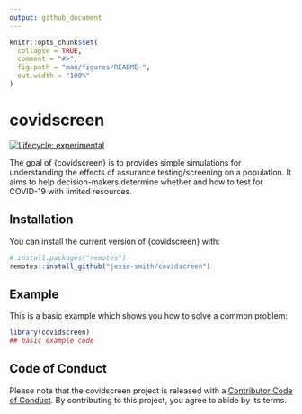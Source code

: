 ```yaml
---
output: github_document
---
```


<!-- README.md is generated from README.Rmd. Please edit that file -->

```r
knitr::opts_chunk$set(
  collapse = TRUE,
  comment = "#>",
  fig.path = "man/figures/README-",
  out.width = "100%"
)
```

# covidscreen

<!-- badges: start -->
[![Lifecycle: experimental](https://img.shields.io/badge/lifecycle-experimental-orange.svg)](https://lifecycle.r-lib.org/articles/stages.html#experimental)
<!-- badges: end -->

The goal of {covidscreen} is to provides simple simulations for understanding
the effects of assurance testing/screening on a population. It aims to help
decision-makers determine whether and how to test for COVID-19 with limited
resources.

## Installation

You can install the current version of {covidscreen} with:

``` r
# install.packages("remotes")
remotes::install_github("jesse-smith/covidscreen")
```

## Example

This is a basic example which shows you how to solve a common problem:

```r
library(covidscreen)
## basic example code
```

## Code of Conduct
  
Please note that the covidscreen project is released with a
[Contributor Code of Conduct](https://contributor-covenant.org/version/2/0/CODE_OF_CONDUCT.html).
By contributing to this project, you agree to abide by its terms.
